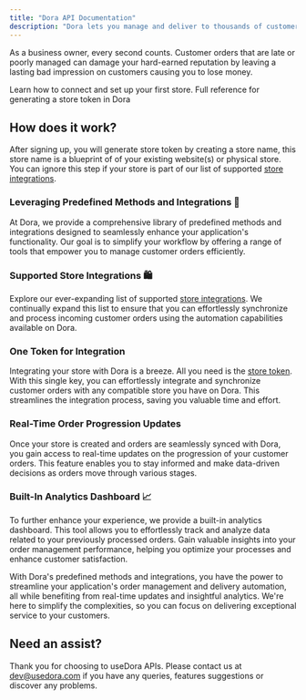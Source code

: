 ```yaml
---
title: "Dora API Documentation"
description: "Dora lets you manage and deliver to thousands of customers with a click."
---
```


As a business owner, every second counts. Customer orders that are late or poorly managed can damage your hard-earned reputation by leaving a lasting bad impression on customers causing you to lose money. 

<CardGroup>
<Card
  title="Getting Started"
  icon="circle-play"
  href="/introduction/getting-started"
>
 Learn how to connect and set up your first store.
</Card>

<Card title="Creating a Store" icon="square-terminal" href="/api-reference/stores/create-store">
  Full reference for generating a store token in Dora
</Card>

</CardGroup>

## How does it work?

After signing up, you will generate store token by creating a store name, this store name is a blueprint of of your existing website(s) or physical store. You can ignore this step if your store is part of our list of supported [store integrations](../stores/create-store-token).  

### Leveraging Predefined Methods and Integrations 🧲

At Dora, we provide a comprehensive library of predefined methods and integrations designed to seamlessly enhance your application's functionality. Our goal is to simplify your workflow by offering a range of tools that empower you to manage customer orders efficiently.

### Supported Store Integrations 🛍
Explore our ever-expanding list of supported [store integrations](../stores/create-store-token). We continually expand this list to ensure that you can effortlessly synchronize and process incoming customer orders using the automation capabilities available on Dora.

### One Token for Integration
Integrating your store with Dora is a breeze. All you need is the [store token](../stores/create-store-token). With this single key, you can effortlessly integrate and synchronize customer orders with any compatible store you have on Dora. This streamlines the integration process, saving you valuable time and effort.

### Real-Time Order Progression Updates 
Once your store is created and orders are seamlessly synced with Dora, you gain access to real-time updates on the progression of your customer orders. This feature enables you to stay informed and make data-driven decisions as orders move through various stages.

### Built-In Analytics Dashboard 📈
To further enhance your experience, we provide a built-in analytics dashboard. This tool allows you to effortlessly track and analyze data related to your previously processed orders. Gain valuable insights into your order management performance, helping you optimize your processes and enhance customer satisfaction.

With Dora's predefined methods and integrations, you have the power to streamline your application's order management and delivery automation, all while benefiting from real-time updates and insightful analytics. We're here to simplify the complexities, so you can focus on delivering exceptional service to your customers.

## Need an assist?

Thank you for choosing to useDora APIs.
Please contact us at [dev@usedora.com](dev@usedora.com) if you have any queries, features suggestions or discover any problems.
